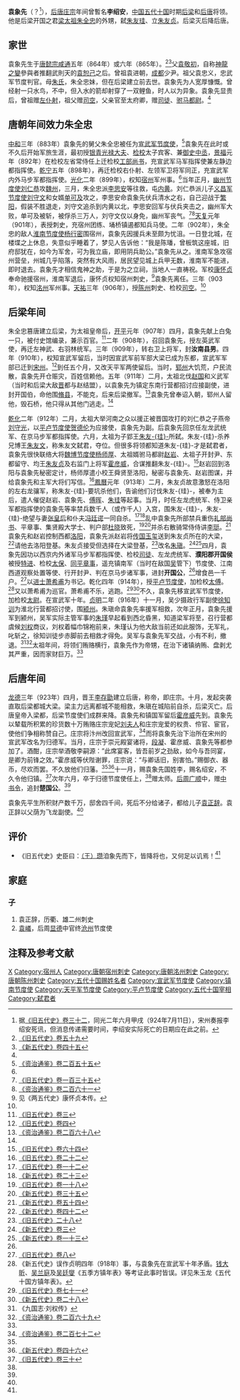 {{Otheruses|other=名为李绍安的其他人物|李绍安}}
{{Infobox person
|name        = 袁象先
|image       = 
|image_size  = 
|caption     = 
|birth_date  = 864年或865年
|birth_place = [[唐朝|唐朝]]
|death_date  = 924年7月11日
|death_place = [[後唐|後唐]]宋州
|occupation  = [[后梁|后梁]]和[[后唐|后唐]]将领
}}

'''袁象先'''（{{bd|860年代||924年|7月11日|catIdx=Y}}？<ref name=HFD32>据[[:s:舊五代史/卷32|《旧五代史》卷三十二]]，同光二年六月甲戌（924年7月11日），宋州奏报李绍安死讯，但消息传递需要时间，李绍安实际死亡的日期应在此之前。</ref>），[[唐庄宗|后唐庄宗]]年间曾暫名'''李绍安'''，[[中国|中国]][[五代十国|五代十国]]时期[[后梁|后梁]]和[[后唐|后唐]]将领。他是后梁开国之君[[朱温|梁太祖朱全忠]]的外甥，弑[[朱友珪|朱友珪]]、立[[梁末帝|朱友贞]]。后梁灭后降后唐。

== 家世 ==
袁象先生于[[唐懿宗|唐懿宗]][[咸通|咸通]]五年（864年）或六年（865年）。<ref name=HFD59>[[:s:舊五代史/卷59|《旧五代史》卷五十九]]</ref><ref name=NHFD45>[[:s:新五代史/卷45|《新五代史》卷四十五]]</ref>父[[袁敬初|袁敬初]]，自称[[神龍之變|神龍之變]]參與者推翻武則天的[[袁恕己|袁恕己]]之后。曾祖袁进朝，[[成都|成都]]少尹。祖父袁忠义，忠武军节度判官。母[[万安大长公主|朱氏]]，朱全忠妹，但在后梁建立前去世。袁象先为人宽厚慷慨。曾经射一只水鸟，不中，但入水的箭却射穿了一双鲤鱼，时人以为异象。袁象先显贵后，曾祖赠[[尚书仆射|左仆射]]，祖父赠[[司空|司空]]，父亲官至太府卿，赠[[司徒|司徒]]、[[驸马|驸马都尉]]。<ref name=HFD59/>

== 唐朝年间效力朱全忠 ==
[[中和_(唐朝)|中和]]三年（883年）袁象先的舅父朱全忠被任为[[宣武军节度使|宣武军节度使]]，<ref name=ZZTJ255>[[:s:資治通鑑/卷255|《资治通鉴》卷二百五十五]]</ref>袁象先在此时或不久后开始军旅生涯，最初授[[光祿大夫|银青光禄大夫]]、[[检校|检校]]太子宾客、兼[[御史中丞|御史中丞]]，[[景福_(唐朝)|景福]]元年（892年）在检校左省常侍任上迁检校[[工部尚书|工部尚书]]，充宣武军马军指挥使兼左静边都指挥使。[[乾宁|乾宁]]五年（898年），再迁检校右仆射、左领军卫将军同正，充宣武军内外马步军都指挥使。[[光化|光化]]二年（899年），权知[[宿州|宿州]]军州事。<ref name=HFD59/>当年正月，[[幽州节度使|幽州节度使]][[刘仁恭|刘仁恭]]攻[[魏州|魏州]]，三月，朱全忠派[[李思安|李思安]]等往救，屯[[内黄县|内黄]]。刘仁恭派儿子[[义昌军节度使|义昌军节度使]][[刘守文|刘守文]]和女婿[[单可及|单可及]]攻之，李思安命袁象先伏兵清水之右，自己迎战于[[繁阳|繁阳]]，假装不胜退走，刘守文追杀到内黄以北，李思安回军与伏兵夹击之，幽州军大败，单可及被斩，被俘杀三万人，刘守文仅以身免，幽州军丧气。<ref>[[:s:舊五代史/卷135|《旧五代史》卷一百三十五]]</ref><ref name=ZZTJ261>[[:s:資治通鑑/卷261|《资治通鉴》卷二百六十一]]</ref>[[天复_(唐朝)|天复]]元年（901年），表授刺史，充宿州团练、埇桥镇遏都知兵马使。二年（902年），朱全忠的敌人[[淮南节度使|淮南节度使]][[杨行密|杨行密]]围宿州，袁象先因援兵未至颇为忧沮。一日登北城，在楼堞之上休息，失意似乎睡着了，梦见人告诉他：“我是陈璠，曾板筑这座城，旧府邸犹在，如今为军舍，可为我立庙，即用阴兵助公。”袁象先从之。淮南军急攻宿州营垒，州城几乎陷落，突然有大风雨，居民望见城上兵甲无数，淮南军不能进，即时退去。袁象先才相信鬼神之助，于是为之立祠，当地人一直祷祝。军校[[康怀贞|康怀贞]]奉命驰援宿州，淮南军退后，康怀贞权知宿州刺史，<ref>见《两五代史》康怀贞本传。</ref>袁象先离任。三年（903年），权知[[洺州|洺州]]军州事。[[天祐_(唐朝)|天祐]]三年（906年），授[[陳州|陈州]]刺史、检校[[司空|司空]]。<ref name=HFD59/>

== 后梁年间 ==
朱全忠篡唐建立后梁，为太祖皇帝后，[[開平_(年號)|开平]]元年（907年）四月，袁象先献上白兔一只，被付史馆编录，兼示百官。<ref>[[:s:舊五代史/卷3|《旧五代史》卷三]]</ref>二年（908年），召回袁象先，授左英武军使，再迁左神武、右羽林统军。三年（909年），转右卫上将军，封'''汝南县男'''。四年（910年），权知宣武军留后，当时因宣武军前军部大梁已成为东都，宣武军军部已迁到[[宋州|宋州]]。<ref name=HFD4>[[:s:舊五代史/卷4|《旧五代史》卷四]]</ref>到任五个月，又改天平军两使留后。当时，[[郓州|郓州]]大饥荒，户民流散，袁象先开仓赈灾，百姓信赖他。五年（911年）二月，太祖北伐[[赵_(五代)|赵国]]和义武军（当时和后梁大敌[[后唐|晋]]都与赵结盟），以袁象先为镇定东南行营都招讨应接副使，进封开国伯，命他围[[脩县|脩县]]，不能克，后来后梁撤军。<ref name=ZZTJ268>[[:s:資治通鑑/卷268|《资治通鉴》卷二百六十八]]</ref>袁象先曾奉诏入朝，郓州人留他，毁石桥，他只得从其他门逃走。<ref name=HFD59/>

[[乾化|乾化]]二年（912年）二月，太祖大举河南之众以援正被晋国攻打的刘仁恭之子燕帝[[刘守光|刘守光]]，以[[平盧|平卢节度使]][[贺德伦|贺德伦]]为应接使，袁象先为副。后袁象先回京任左龙武统军、在京马步军都指挥使。六月，太祖为子郢王[[朱友珪|朱友-{珪}-]]所弑。朱友-{珪}-杀养兄博王[[朱友文|朱友文]]，称朱友文弑君，夺位。但很多将领都知道朱友-{珪}-才是弑君者，袁象先很快联络大将[[魏博节度使|魏博节度使]][[杨师厚|杨师厚]]、太祖婿驸马都尉[[赵岩_(五代十国)|赵岩]]、太祖子开封尹、东都留守、均王[[梁末帝|朱友贞]]及右监门上将军[[霍彦威|霍彦威]]，合谋推翻朱友-{珪}-。<ref name=HFD64>[[:s:舊五代史/卷64|《旧五代史》卷六十四]]</ref>赵岩回到洛阳与袁象先秘密定计，杨师厚遣小校王舜贤至洛阳，秘密与袁象先、赵岩图谋，并给袁象先和主军大将们写信。<ref>[[:s:舊五代史/卷22|《旧五代史》卷二十二]]</ref>[[鳳曆_(後梁)|鳳曆]]元年（913年）二月，朱友贞故意激怒在洛阳的左右龙骧军，称朱友-{珪}-要坑杀他们，告谕他们讨伐朱友-{珪}-，被奉为主后，遣人催促赵岩、袁象先、[[傅晖|傅晖]]、[[朱珪|朱珪]]等起事。当月，时任左龙虎统军、侍卫亲军都指挥使的袁象先等率禁兵数千人（或作千人）入宫，围朱友-{珪}-，朱友-{珪}-绝望与妻[[张皇后_(朱友珪)|张皇后]]和仆夫[[冯廷谔|冯廷谔]]一同自杀。<ref>[[:s:舊五代史/卷12|《旧五代史》卷一十二]]</ref><ref>[[:s:新五代史/卷23|《新五代史》卷二十三]]</ref>乱中袁象先所部禁兵重伤[[礼部尚书|礼部尚书]]、平章事、集贤殿大学士、判户部[[杜晓|杜晓]]致死，<ref>[[:s:舊五代史/卷18|《旧五代史》卷一十八]]</ref><ref>[[:s:新五代史/卷35|《新五代史》卷三十五]]</ref>并杀右散骑常侍侍讲[[李珽|李珽]]。<ref>[[:s:新五代史/卷54|《新五代史》卷五十四]]</ref>袁象先和赵岩控制西都[[洛阳市|洛阳]]，袁象先派赵岩将[[传国玺|传国玉玺]]送到朱友贞所在的大梁，<ref>[[:s:新五代史/卷42|《新五代史》卷四十二]]</ref>请他去洛阳登基。朱友贞接受但选择在大梁登基，<ref>[[:s:舊五代史/卷28|《旧五代史》二十八]]</ref>改名[[梁末帝|朱瑱]]。<ref>[[:s:新五代史/卷3|《新五代史》卷三]]</ref><ref>[[:s:新五代史/卷13|《新五代史》卷一十三]]</ref>四月，袁象先因功以西京内外诸军马步军都指挥使、检校[[司徒|司徒]]、左龙虎统军、'''濮阳郡开国侯'''被授[[特进|特进]]、检校[[太保|太保]]、[[同平章事|同平章事]]，遥充镇南军（当时在敌国[[杨吴|吴]]管下）节度使、江南西道观察处置等使、行开封尹、判在京马步诸军事，进封'''开国公'''，<ref name=ZZTJ268/>增食邑一千户。<ref>[[:s:舊五代史/卷8|《旧五代史》卷八]]</ref>以[[进士|进士]][[萧希甫|萧希甫]]为书记。乾化四年（914年），授[[平卢节度使|平卢节度使]]，加检校[[太傅|太傅]]。<ref>《新五代史》误作贞明四年（918年）事，与袁象先在宣武军十年矛盾。[[钱大昕|钱大昕]]、[[吴兰庭|吴兰庭]]及[[吴廷燮|吴廷燮]]《五季方镇年表》等考证此事时皆误。详见朱玉龙《五代十国方镇年表》。</ref>又以萧希甫为巡官。萧希甫不乐，逃跑。<ref>[[:s:舊五代史/卷71|《旧五代史》卷七十一]]</ref><ref>[[:s:新五代史/卷28|《新五代史》卷二十八]]</ref>不久，袁象先移宣武军节度使，加检校[[太尉|太尉]]。在宣武军十年。[[贞明_(后梁)|贞明]]二年（916年）十一月，吴少摄政行军副使[[徐知训|徐知训]]为淮北行营都招讨使，围[[颍州|颍州]]。朱瑱命袁象先率援军相救，次年正月，袁象先援军到颍州，吴军实际主管军事的[[朱瑾|朱瑾]]早起看到西北昏黑，知道梁军将至，召行营都虞候[[刘权|刘权]]商议，刘权着幅巾锦袍前来，朱瑾认为他大敌当前还如此服饰，无军礼，叱斩之，徐知训徒步赤脚前去相救才得免。吴军与袁象先军交战，小有不利，撤退。<ref>《九国志·刘权传》</ref><ref name=ZZTJ269>[[:s:資治通鑑/卷269|《资治通鉴》卷二百六十九]]</ref>太祖年间，将领们贿赂横行，袁象先作为帝甥，在治下诸镇纳贿、盘剥尤其严重，因而家财巨万。<ref name=HFD59/>

== 后唐年间 ==
[[龙德|龙德]]三年（923年）四月，晋王[[唐庄宗|李存勖]]建立后唐，称帝，即庄宗。十月，发起突袭直取后梁都城大梁。梁主力远离都城不能相救，朱瑱在城陷前自杀，后梁灭亡。后唐皇帝入梁都，后梁节度使们成群来降。袁象先和镇国军留后[[霍彦威|霍彦威]]先到。袁象先以辇载所积累的珍货数十万贿赂庄宗宠妃[[劉玉娘|刘夫人]]和庄宗宠爱的权贵、伶官、宦官，使他们争相称赞自己。庄宗将汴州改回宣武军，<ref name=ZZTJ272>[[:s:資治通鑑/卷272|《资治通鉴》卷二百七十二]]</ref>而将袁象先治下治所在宋州的宣武军改名为归德军。当月，庄宗于崇元殿宴诸将，[[段凝|段凝]]、霍彦威、袁象先等都参加了。酒酣，庄宗举酒敬李嗣源：”此席宴客，皆吾前岁之劲敌，如今与吾同宴，是卿为前锋之效。”霍彦威等伏陛谢罪，庄宗说：“与卿话旧，别害怕。”赐御衣、器币，尽欢而罢。不久放他们归藩。<ref name=HFD64/><ref>[[:s:新五代史/卷46|《新五代史》卷四十六]]</ref>十一月，赐袁象先国姓李，赐名绍安，不久令他归镇。<ref>[[:s:舊五代史/卷30|《旧五代史》卷三十]]</ref>次年六月，卒于归德节度使任上，<ref name=HFD32/>赠太师。[[后周|后周]][[广顺|广顺]]中，赠[[中书令|中书令]]，追封'''楚国公'''。<ref name=HFD59/>

袁象先平生所积财产数千万，邸舍四千间，死后不分给诸子，都给儿子[[袁正辞|袁正辞]]。袁正辞以父荫为飞龙副使。<ref name=NHFD45/>

== 评价 ==
*《旧五代史》史臣曰：[[王瓚_(五代)|（王）瓒]]洎象先而下，皆降将也，又何足以讥焉！<ref name=HFD59/>

== 家庭 ==
=== 子 ===
#袁正辞，历衢、雄二州刺史
#[[袁嶬|袁嶬]]，后周[[显德|显德]]中官终[[沧州_(古代)|沧州]]节度使

== 注释及参考文献 ==
{{reflist|2}}

{{DEFAULTSORT:Y}}
[[Category:袁姓|X]]
[[Category:宿州人|Category:宿州人]]
[[Category:唐朝宿州刺史|Category:唐朝宿州刺史]]
[[Category:唐朝洺州刺史|Category:唐朝洺州刺史]]
[[Category:唐朝陈州刺史|Category:唐朝陈州刺史]]
[[Category:五代十国赐姓名者|Category:五代十国赐姓名者]]
[[Category:宣武军节度使|Category:宣武军节度使]]
[[Category:镇南节度使|Category:镇南节度使]]
[[Category:天平军节度使|Category:天平军节度使]]
[[Category:平卢节度使|Category:平卢节度使]]
[[Category:五代十国宰相|Category:五代十国宰相]]
[[Category:弑君者|Category:弑君者]]